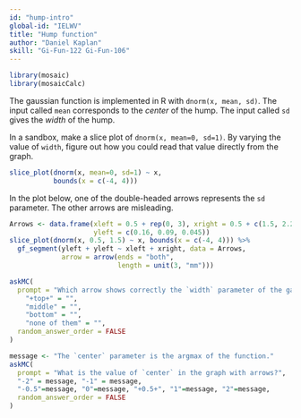 ```yaml
---
id: "hump-intro"
global-id: "IELWV"
title: "Hump function"
author: "Daniel Kaplan"
skill: "Gi-Fun-122 Gi-Fun-106"
---
```


```r

library(mosaic)
library(mosaicCalc)
```

The gaussian function is implemented in R with `dnorm(x, mean, sd)`.  The input called `mean` corresponds to the *center* of the hump. The input called `sd` gives the *width* of the hump.

::: {.scaffolding  data-latex=""}
In a sandbox, make a slice plot of `dnorm(x, mean=0, sd=1)`. By varying the value of `width`, figure out how you could read that value directly from the graph. 

```r
slice_plot(dnorm(x, mean=0, sd=1) ~ x,
           bounds(x = c(-4, 4)))
```
:::

In the plot below, one of the double-headed arrows represents the `sd` parameter. The other arrows are misleading. 

```r
Arrows <- data.frame(xleft = 0.5 + rep(0, 3), xright = 0.5 + c(1.5, 2.2, 2.8),
                     yleft = c(0.16, 0.09, 0.045))
slice_plot(dnorm(x, 0.5, 1.5) ~ x, bounds(x = c(-4, 4))) %>%
  gf_segment(yleft + yleft ~ xleft + xright, data = Arrows,
             arrow = arrow(ends = "both",
                           length = unit(3, "mm")))
```

```r
askMC(
  prompt = "Which arrow shows correctly the `width` parameter of the gaussian function in the graph with arrows?",
    "+top+" = "",
    "middle" = "",
    "bottom" = "",
    "none of them" = "",
  random_answer_order = FALSE
)
```


```r
message <- "The `center` parameter is the argmax of the function."
askMC(
  prompt = "What is the value of `center` in the graph with arrows?",
  "-2" = message, "-1" = message, 
  "-0.5"=message, "0"=message, "+0.5+", "1"=message, "2"=message,
  random_answer_order = FALSE
)
```
